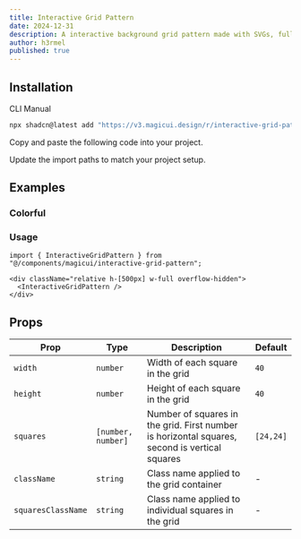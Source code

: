 ```yaml
---
title: Interactive Grid Pattern
date: 2024-12-31
description: A interactive background grid pattern made with SVGs, fully customizable using Tailwind CSS.
author: h3rmel
published: true
---
```


<ComponentPreview name="interactive-grid-pattern-demo" />

## Installation

<Tabs defaultValue="cli">

<TabsList>
  <TabsTrigger value="cli">CLI</TabsTrigger>
  <TabsTrigger value="manual">Manual</TabsTrigger>
</TabsList>
<TabsContent value="cli">

```bash
npx shadcn@latest add "https://v3.magicui.design/r/interactive-grid-pattern"
```

</TabsContent>

<TabsContent value="manual">

<Steps>

<Step>Copy and paste the following code into your project.</Step>

<ComponentSource name="interactive-grid-pattern" />

<Step>Update the import paths to match your project setup.</Step>

</Steps>

</TabsContent>

</Tabs>

## Examples

### Colorful

<ComponentPreview name="interactive-grid-pattern-demo-2" />

### Usage

```tsx
import { InteractiveGridPattern } from "@/components/magicui/interactive-grid-pattern";
```

```tsx
<div className="relative h-[500px] w-full overflow-hidden">
  <InteractiveGridPattern />
</div>
```

## Props

| Prop               | Type               | Description                                                                                   | Default   |
| ------------------ | ------------------ | --------------------------------------------------------------------------------------------- | --------- |
| `width`            | `number`           | Width of each square in the grid                                                              | `40`      |
| `height`           | `number`           | Height of each square in the grid                                                             | `40`      |
| `squares`          | `[number, number]` | Number of squares in the grid. First number is horizontal squares, second is vertical squares | `[24,24]` |
| `className`        | `string`           | Class name applied to the grid container                                                      | -         |
| `squaresClassName` | `string`           | Class name applied to individual squares in the grid                                          | -         |
